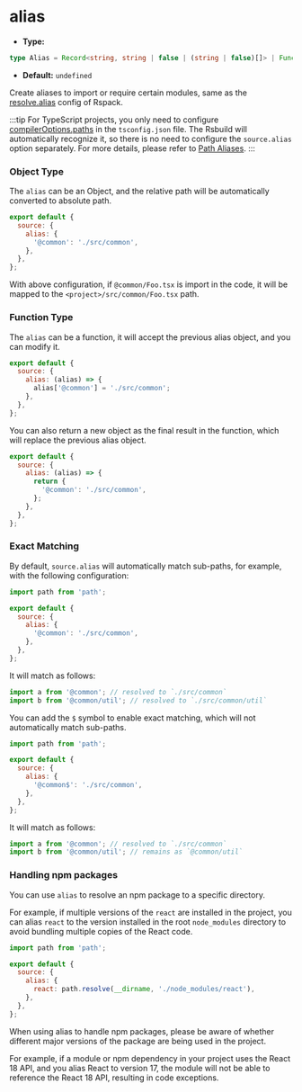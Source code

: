 # alias

- **Type:**

```ts
type Alias = Record<string, string | false | (string | false)[]> | Function;
```

- **Default:** `undefined`

Create aliases to import or require certain modules, same as the [resolve.alias](https://rspack.dev/config/resolve#resolvealias) config of Rspack.

:::tip
For TypeScript projects, you only need to configure [compilerOptions.paths](https://typescriptlang.org/tsconfig#paths) in the `tsconfig.json` file. The Rsbuild will automatically recognize it, so there is no need to configure the `source.alias` option separately. For more details, please refer to [Path Aliases](https://rsbuild.dev/guide/advanced/alias).
:::

### Object Type

The `alias` can be an Object, and the relative path will be automatically converted to absolute path.

```js
export default {
  source: {
    alias: {
      '@common': './src/common',
    },
  },
};
```

With above configuration, if `@common/Foo.tsx` is import in the code, it will be mapped to the `<project>/src/common/Foo.tsx` path.

### Function Type

The `alias` can be a function, it will accept the previous alias object, and you can modify it.

```js
export default {
  source: {
    alias: (alias) => {
      alias['@common'] = './src/common';
    },
  },
};
```

You can also return a new object as the final result in the function, which will replace the previous alias object.

```js
export default {
  source: {
    alias: (alias) => {
      return {
        '@common': './src/common',
      };
    },
  },
};
```

### Exact Matching

By default, `source.alias` will automatically match sub-paths, for example, with the following configuration:

```js
import path from 'path';

export default {
  source: {
    alias: {
      '@common': './src/common',
    },
  },
};
```

It will match as follows:

```js
import a from '@common'; // resolved to `./src/common`
import b from '@common/util'; // resolved to `./src/common/util`
```

You can add the `$` symbol to enable exact matching, which will not automatically match sub-paths.

```js
import path from 'path';

export default {
  source: {
    alias: {
      '@common$': './src/common',
    },
  },
};
```

It will match as follows:

```js
import a from '@common'; // resolved to `./src/common`
import b from '@common/util'; // remains as `@common/util`
```

### Handling npm packages

You can use `alias` to resolve an npm package to a specific directory.

For example, if multiple versions of the `react` are installed in the project, you can alias `react` to the version installed in the root `node_modules` directory to avoid bundling multiple copies of the React code.

```js
import path from 'path';

export default {
  source: {
    alias: {
      react: path.resolve(__dirname, './node_modules/react'),
    },
  },
};
```

When using alias to handle npm packages, please be aware of whether different major versions of the package are being used in the project.

For example, if a module or npm dependency in your project uses the React 18 API, and you alias React to version 17, the module will not be able to reference the React 18 API, resulting in code exceptions.
